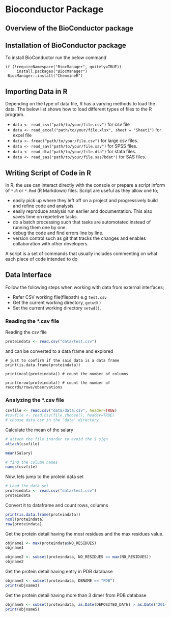 # Bioconductor Package 
## Overview of the BioConductor package 

## Installation of BioConductor package
To install BioConductor run the below command

```
if (!requireNamespace("BiocManager", quitely=TRUE))
     install.packages("BiocManager")
 BiocManager::install("ChemmineR")
```

## Importing Data in R
Depending on the type of data file, R has a varying methods to load the data. The below list shows how to load different types of files to the R program. 

- `data <- read_csv("path/to/your/file.csv")` for csv file
- `data <- read_excel("path/to/your/file.xlsx", sheet = "Sheet1")` for excel file
- `data <- fread("path/to/your/file.csv")` for large csv files.
- `data <- read_sav("path/to/your/file.sav")` for SPSS files.
- `data <- read_dta("path/to/your/file.dta")` for stata files.
- `data <- read_sas("path/to/your/file.sas7bdat")` for SAS files.

## Writing Script of Code in R 
In R, the use can interact directly with the console or prepare a script inform of `*.R` or `*.Rmd` (R Markdown) files. 
Script are useful as they allow one to;

- easily pick up where they left off on a project and progressively build and refine code and analysis. 
- easily reproduce analysis run earlier and documentation. This also saves time on repetetive tasks. 
- do a batch processing such that tasks are automotated instead of running them one by one. 
- debug the code and find errors line by line. 
- version control such as git that tracks the changes and enables collaboration with other developers.

A script is a set of commands that usually includes commenting on what each piece of code intended to do 

## Data Interface
Follow the following steps when working with data from external interfaces; 

- Refer CSV working file(filepath) e.g `test.csv`
- Get the current working directory, `getwd()`
- Set the current working directory `setwd()`. 

### Reading the *.csv file 
Reading the csv file 

```r
proteindata <- read.csv("data/test.csv")
```

and can be converted to a data frame and explored 

```
# just to confirm if the said data is a data frame 
print(is.data.frame(proteindata))

print(ncol(proteindata)) # count the number of columns 

print(nrow(proteindata)) # count the number of records/rows/observations
```

### Analyzing the *.csv file 

```r
csvfile <- read.csv("data/data.csv", header=TRUE)
#csvfile <- read.csv(file.choose(), header=TRUE)
# choose data.csv in the 'data' directory
```

Calculate the mean of the salary
```r
# attach the file inorder to avoid the $ sign
attach(csvfile)

mean(Salary)
```

```r
# find the column names 
names(csvfile)
```


Now, lets jump to the protein data set 
```r
# Load the data set 
proteindata <- read.csv("data/test.csv")
proteindata
```


Convert it to dataframe and count rows, columns 
```r
print(is.data.frame(proteindata))
ncol(proteindata)
row(proteindata)
```

Get the protein detail having the most residues and the max residues value.
```r
objname1 <- max(proteindata$NO_RESIDUES)
objname1

objname2 <- subset(proteindata, NO_RESIDUES == max(NO_RESIDUES))
objname2
```

Get the protein detail having entry in PDB database
```r
objname3 <- subset(proteindata, DBNAME == "PDB")
print(objname3)
```

Get the protein detail having more than 3 dimer from PDB database
```r
objname5 <- subset(proteindata, as.Date(DEPOSITED_DATE) > as.Date("2014-05-05"))
print(objname5)
```












